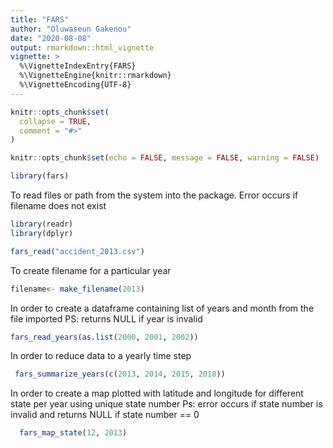 ```yaml
---
title: "FARS"
author: "Oluwaseun Gakenou"
date: "2020-08-08"
output: rmarkdown::html_vignette
vignette: >
  %\VignetteIndexEntry{FARS}
  %\VignetteEngine{knitr::rmarkdown}
  %\VignetteEncoding{UTF-8}
---
```


```r
knitr::opts_chunk$set(
  collapse = TRUE,
  comment = "#>"
)
```

```r
knitr::opts_chunk$set(echo = FALSE, message = FALSE, warning = FALSE)

library(fars)
```

To read files or path from the system into the package. Error occurs if filename does not exist
```r
library(readr)
library(dplyr)

fars_read("accident_2013.csv")
```

To create filename for a particular year
```r
filename<- make_filename(2013)
```

In order to create a dataframe containing list of years and month from the file imported
PS: returns NULL if year is invalid
```r
fars_read_years(as.list(2000, 2001, 2002))
```

In order to reduce data to a yearly time step
```r
 fars_summarize_years(c(2013, 2014, 2015, 2018))
```

In order to create a map plotted with latitude and longitude for different state per year using unique state number
Ps: error occurs if state number is invalid and returns NULL if state number == 0
```r
  fars_map_state(12, 2013)
```
